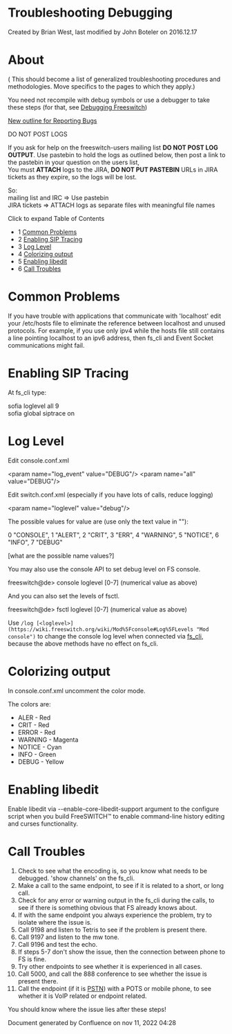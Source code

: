 
# Troubleshooting Debugging 

 Created by  Brian West, last modified by  John Boteler on 2016.12.17

# About

( This should become a list of generalized troubleshooting procedures and methodologies. Move specifics to the pages to which they apply.)

You need not recompile with debug symbols or use a debugger to take these steps (for that, see [Debugging Freeswitch](Debugging_3965831.mdx#top))

[New outline for Reporting Bugs](https://docs.google.com/document/d/1KSlqOEozNhQdylBv3iAy4kEOVMpmFbaIJMoDngaAiQY/edit?pli=1)

DO NOT POST LOGS

If you ask for help on the freeswitch-users mailing list **DO NOT POST LOG OUTPUT**. Use pastebin to hold the logs as outlined below, then post a link to the pastebin in your question on the users list,   
You must **ATTACH** logs to the JIRA, **DO NOT PUT PASTEBIN** URLs in JIRA tickets as they expire, so the logs will be lost.

So:  
mailing list and IRC => Use pastebin  
JIRA tickets => ATTACH logs as separate files with meaningful file names

Click to expand Table of Contents

* 1 [Common Problems](#common-problems)
* 2 [Enabling SIP Tracing](#enabling-sip-tracing)
* 3 [Log Level](#-freeswitch--troubleshooting-debugging-)
* 4 [Colorizing output](#colorizing-output)
* 5 [Enabling libedit](#enabling-libedit)
* 6 [Call Troubles](#-freeswitch--troubleshooting-debugging-)

  
# Common Problems

If you have trouble with applications that communicate with 'localhost' edit your /etc/hosts file to eliminate the reference between localhost and unused protocols. For example, if you use only ipv4 while the hosts file still contains a line pointing localhost to an ipv6 address, then fs\_cli and Event Socket communications might fail.  

# Enabling SIP Tracing

At fs\_cli type:

sofia loglevel all 9  
sofia global siptrace on 

# Log Level

Edit console.conf.xml

&lt;param name="log_event" value="DEBUG"/> 
&lt;param name="all" value="DEBUG"/>

Edit switch.conf.xml (especially if you have lots of calls, reduce logging)

&lt;param name="loglevel" value="debug"/>

The possible values for value are (use only the text value in ""):

0 "CONSOLE",
1 "ALERT",
2 "CRIT",
3 "ERR",
4 "WARNING",
5 "NOTICE",
6 "INFO",
7 "DEBUG"

\[what are the possible name values?\]

You may also use the console API to set debug level on FS console.

freeswitch@de> console loglevel [0-7] (numerical value as above)

And you can also set the levels of fsctl.

freeswitch@de> fsctl loglevel [0-7] (numerical value as above)

Use `/log [<loglevel>](https://wiki.freeswitch.org/wiki/Mod%5Fconsole#Log%5FLevels "Mod console")` to change the console log level when connected via [fs\_cli](https://wiki.freeswitch.org/wiki/Fs%5Fcli#While%5FConnected "Fs cli"), because the above methods have no effect on fs\_cli.

# Colorizing output

In console.conf.xml uncomment the color mode.

The colors are:

* ALER - Red
* CRIT - Red
* ERROR - Red
* WARNING - Magenta
* NOTICE - Cyan
* INFO - Green
* DEBUG - Yellow

# Enabling libedit

Enable libedit via --enable-core-libedit-support argument to the configure script when you build FreeSWITCH™ to enable command-line history editing and curses functionality.

# Call Troubles  

1. Check to see what the encoding is, so you know what needs to be debugged. 'show channels' on the fs\_cli.
2. Make a call to the same endpoint, to see if it is related to a short, or long call.
3. Check for any error or warning output in the fs\_cli during the calls, to see if there is something obvious that FS already knows about.
4. If with the same endpoint you always experience the problem, try to isolate where the issue is.
5. Call 9198 and listen to Tetris to see if the problem is present there.
6. Call 9197 and listen to the mw tone.
7. Call 9196 and test the echo.
8. If steps 5-7 don't show the issue, then the connection between phone to FS is fine.
9. Try other endpoints to see whether it is experienced in all cases.
10. Call 5000, and call the 888 conference to see whether the issue is present there.
11. Call the endpoint (if it is [PSTN](https://freeswitch.org/confluence/pages/viewpage.action?pageId=1048834)) with a POTS or mobile phone, to see whether it is VoIP related or endpoint related.

You should know where the issue lies after these steps!

Document generated by Confluence on nov 11, 2022 04:28

